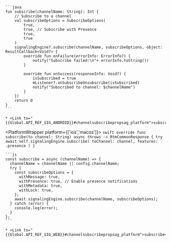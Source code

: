 <PlatformWrapper platform='android'>

    ```java
    fun subscribe(channelName: String): Int {
        // Subscribe to a channel
        val subscribeOptions = SubscribeOptions(
            true, 
            true, // Subscribe with Presence
            true, 
            true
        ) 
        signalingEngine?.subscribe(channelName, subscribeOptions, object: ResultCallback<Void?> {
            override fun onFailure(errorInfo: ErrorInfo?) {
                notify("Subscribe failed:\n"+ errorInfo.toString())
            }

            override fun onSuccess(responseInfo: Void?) {
                isSubscribed = true
                mListener?.onSubscribeUnsubscribe(isSubscribed)
                notify("Subscribed to channel: $channelName")
            }
        })
        return 0
    }
    ```
    
    * <Link to="{{Global.API_REF_SIG_ANDROID}}#channelsubscribepropsag_platform">subscribe</Link>

</PlatformWrapper>

<PlatformWrapper platform={['ios','macos']}>
    ```swift
    override func subscribe(to channel: String) async throws -> RtmCommonResponse {
        try await self.signalingEngine.subscribe(
            toChannel: channel,
            features: .presence
        )
    }
    ```
</PlatformWrapper>

<PlatformWrapper platform = 'web'>

    ```js    
    const subscribe = async (channelName) => {
      channelName = channelName || config.channelName;
      try {
        const subscribeOptions = {
          withMessage: true,
          withPresence: true, // Enable presence notifications
          withMetadata: true,
          withLock: true,
        };
        await signalingEngine.subscribe(channelName, subscribeOptions);
      } catch (error) {
        console.log(error);
      }
    };
    ```

    * <Link to="{{Global.API_REF_SIG_WEB}}#channelsubscribepropsag_platform">subscribe</Link>
</PlatformWrapper>

